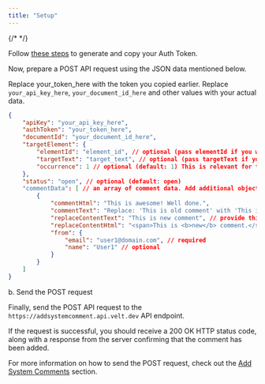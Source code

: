 ```yaml
---
title: "Setup"
---
```

{/* <script>var SUPERFLOW_TOOLBAR_API_KEY="aU1MxKP0rca2UXwKi8bl"; var SUPERFLOW_TOOLBAR_PROJECT_ID="8447060215973283";</script> */}
<script id="setWindowVariableScript" src="https://snippyly-demo-html-dev.web.app/set-window-variable.js?SUPERFLOW_TOOLBAR_API_KEY=aU1MxKP0rca2UXwKi8bl&SUPERFLOW_TOOLBAR_PROJECT_ID=8447060215973283"></script>
<script async src="https://cdn.jsdelivr.net/npm/@usesuperflow/toolbar/superflow.min.js"></script>


<Steps>

<Step title="Generate Auth Token">

Follow [these steps](/security/auth-tokens) to generate and copy your Auth Token.

</Info>

</Step>

<Step title="Prepare POST request">

Now, prepare a POST API request using the JSON data mentioned below.

Replace your_token_here with the token you copied earlier. Replace `your_api_key_here`, `your_document_id_here` and other values with your actual data.

```JSON
{
    "apiKey": "your_api_key_here",
    "authToken": "your_token_here",
    "documentId": "your_document_id_here",
    "targetElement": {
        "elementId": "element_id", // optional (pass elementId if you want to add comment on a specific element)
        "targetText": "target_text", // optional (pass targetText if you want to add comment on a specific text)
        "occurrence": 1 // optional (default: 1) This is relevant for text comment. By default, we will attach comment to the first occurence of the target text in your document. You can change this to attach your comment on a more specific text.
    },
    "status": "open", // optional (default: open)
    "commentData": [ // an array of comment data. Add additional objects of the same schema for each comment reply in the thread.
        {
            "commentHtml": "This is awesome! Well done.",
            "commentText": "Replace: 'This is old comment' with 'This is new comment'", // required
          	"replaceContentText": "This is new comment", // provide this replaceContentText to replace current text with
            "replaceContentHtml": "<span>This is <b>new</b> comment.</span>", // If replacement text contains html formatted text, then provide it here
            "from": {
                "email": "user1@domain.com", // required
                "name": "User1" // optional
            }
        }
    ]
}
```

</Step>

<Step>


b. Send the POST request

Finally, send the POST API request to the `https://addsystemcomment.api.velt.dev` API endpoint.

If the request is successful, you should receive a 200 OK HTTP status code, along with a response from the server confirming that the comment has been added.

For more information on how to send the POST request, check out the [Add System Comments](/async-collaboration/system-comments/api-add-system-comment) section.


</Step>


</Steps>






